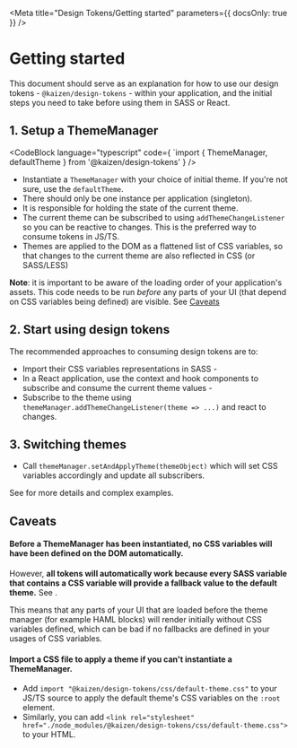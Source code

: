 
<Meta title="Design Tokens/Getting started" parameters={{ docsOnly: true }} />

# Getting started

This document should serve as an explanation for how to use our design tokens - `@kaizen/design-tokens` - within your application, and the initial steps you need to take before using them in SASS or React.

## 1. Setup a ThemeManager

<CodeBlock language="typescript" code={
`import { ThemeManager, defaultTheme } from '@kaizen/design-tokens'
} />

* Instantiate a `ThemeManager` with your choice of initial theme. If you're not sure, use the `defaultTheme`.
* There should only be one instance per application (singleton).
* It is responsible for holding the state of the current theme.
* The current theme can be subscribed to using `addThemeChangeListener` so you can be reactive to changes. This is the preferred way to consume tokens in JS/TS.
* Themes are applied to the DOM as a flattened list of CSS variables, so that changes to the current theme are also reflected in CSS (or SASS/LESS)

**Note**: it is important to be aware of the loading order of your application's assets. This code needs to be run *before* any parts of your UI (that depend on CSS variables being defined) are visible. See [Caveats](#caveats)

## 2. Start using design tokens

The recommended approaches to consuming design tokens are to:

* Import their CSS variables representations in SASS - <LinkToStory storyModule={howToUseInSass} />
* In a React application, use the context and hook components to subscribe and consume the current theme values - <LinkToStory storyModule={howToUseInReact} />
* Subscribe to the theme using `themeManager.addThemeChangeListener(theme => ...)` and react to changes.


## 3. Switching themes

* Call `themeManager.setAndApplyTheme(themeObject)` which will set CSS variables accordingly and update all subscribers.

See <LinkToStory storyModule={howToSwitchThemes} /> for more details and complex examples.


## Caveats

#### Before a ThemeManager has been instantiated, no CSS variables will have been defined on the DOM automatically.

However, **all tokens will automatically work because every SASS variable that contains a CSS variable will provide a fallback value to the default theme.** See <LinkToStory storyModule={api} />.

This means that any parts of your UI that are loaded before the theme manager (for example HAML blocks) will render initially without CSS variables defined, which can be bad if no fallbacks are defined in your usages of CSS variables.

#### Import a CSS file to apply a theme if you can't instantiate a ThemeManager.

* Add `import "@kaizen/design-tokens/css/default-theme.css"` to your JS/TS source to apply the default theme's CSS variables on the `:root` element.
* Similarly, you can add `<link rel="stylesheet" href="./node_modules/@kaizen/design-tokens/css/default-theme.css">` to your HTML.
